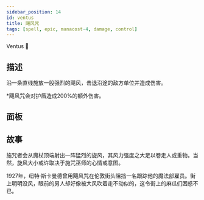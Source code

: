 ```yaml
---
sidebar_position: 14
id: ventus
title: 飓风咒
tags: [spell, epic, manacost-4, damage, control]
---
```


Ventus 💨

<!--truncate-->



<CardBasics cardKey={id}/>


## 描述

沿一条直线施放一股强烈的飓风，击退沿途的敌方单位并造成伤害。

*飓风咒会对护盾造成200%的额外伤害。

## 面板


<LevelComponent/>


<CardDynamicTable cardKey={id}/>


<CardComplexTable cardKey={id}/>





## 故事

施咒者会从魔杖顶端射出一阵猛烈的旋风，其风力强度之大足以卷走人或重物。当然，旋风大小或许取决于施咒巫师的心情或意图。

1927年，纽特·斯卡曼德曾用飓风咒在伦敦街头阻挡一名跟踪他的魔法部雇员。街上明明没风，眼前的男人却好像被大风吹着走不动似的，这令街上的麻瓜们困惑不已。
